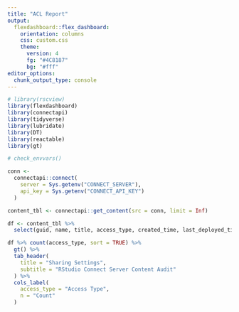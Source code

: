 ```yaml
---
title: "ACL Report"
output:
  flexdashboard::flex_dashboard:
    orientation: columns
    css: custom.css
    theme:
      version: 4
      fg: "#4C8187"
      bg: "#fff"
editor_options: 
  chunk_output_type: console
---
```


```r
# library(rscview)
library(flexdashboard)
library(connectapi)
library(tidyverse)
library(lubridate)
library(DT)
library(reactable)
library(gt)
```

```r
# check_envvars()
```

```r
conn <- 
  connectapi::connect(
    server = Sys.getenv("CONNECT_SERVER"),
    api_key = Sys.getenv("CONNECT_API_KEY")
  )

content_tbl <- connectapi::get_content(src = conn, limit = Inf)

```

```r
df <- content_tbl %>%
  select(guid, name, title, access_type, created_time, last_deployed_time)

df %>% count(access_type, sort = TRUE) %>%
  gt() %>%
  tab_header(
    title = "Sharing Settings",
    subtitle = "RStudio Connect Server Content Audit"
  ) %>%
  cols_label(
    access_type = "Access Type",
    n = "Count"
  )
```

